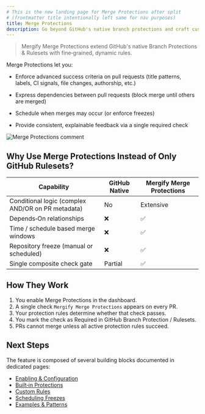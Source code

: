 ```yaml
---
# This is the new landing page for Merge Protections after split
# (frontmatter title intentionally left same for nav purposes)
title: Merge Protections
description: Go beyond GitHub's native branch protections and craft custom, advanced rules using Mergify.
---
```



> Mergify Merge Protections extend GitHub's native Branch Protections & Rulesets with fine‑grained, dynamic rules.

Merge Protections let you:

- Enforce advanced success criteria on pull requests (title patterns, labels,
  CI signals, file changes, authorship, etc.)

- Express dependencies between pull requests (block merge until others are
  merged)

- Schedule when merges may occur (or enforce freezes)

- Provide consistent, explainable feedback via a single required check

<Image src={commentScreen} alt="Merge Protections comment" />

## Why Use Merge Protections Instead of Only GitHub Rulesets?

| Capability | GitHub Native | Mergify Merge Protections |
| ---------- | ------------- | ------------------------- |
| Conditional logic (complex AND/OR on PR metadata) | No | Extensive |
| Depends‑On relationships | ❌ | ✅ |
| Time / schedule based merge windows | ❌ | ✅ |
| Repository freeze (manual or scheduled) | ❌ | ✅ |
| Single composite check gate | Partial | ✅ |

## How They Work

1. You enable Merge Protections in the dashboard.
2. A single check `Mergify Merge Protections` appears on every PR.
3. Your protection rules determine whether that check passes.
4. You mark the check as Required in GitHub Branch Protection / Rulesets.
5. PRs cannot merge unless all active protection rules succeed.

## Next Steps

The feature is composed of several building blocks documented in dedicated pages:

- [Enabling & Configuration](/merge-protections/setup)
- [Built‑in Protections](/merge-protections/builtin)
- [Custom Rules](/merge-protections/custom-rules)
- [Scheduling Freezes](/merge-protections/freeze)
- [Examples & Patterns](/merge-protections/examples)
